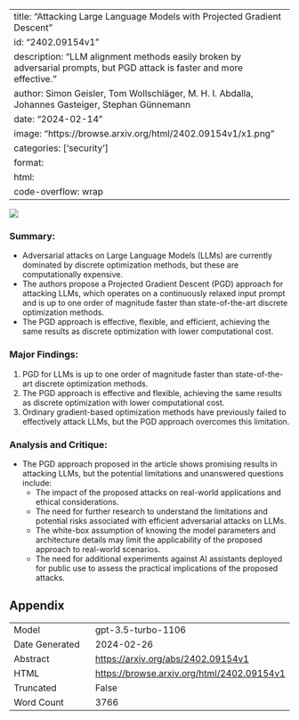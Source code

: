 
---
title: "Attacking Large Language Models with Projected Gradient Descent"
id: "2402.09154v1"
description: "LLM alignment methods easily broken by adversarial prompts, but PGD attack is faster and more effective."
author: Simon Geisler, Tom Wollschläger, M. H. I. Abdalla, Johannes Gasteiger, Stephan Günnemann
date: "2024-02-14"
image: "https://browse.arxiv.org/html/2402.09154v1/x1.png"
categories: ['security']
format:
  html:
    code-overflow: wrap
---

![](https://browse.arxiv.org/html/2402.09154v1/x1.png)

### **Summary:**
- Adversarial attacks on Large Language Models (LLMs) are currently dominated by discrete optimization methods, but these are computationally expensive.
- The authors propose a Projected Gradient Descent (PGD) approach for attacking LLMs, which operates on a continuously relaxed input prompt and is up to one order of magnitude faster than state-of-the-art discrete optimization methods.
- The PGD approach is effective, flexible, and efficient, achieving the same results as discrete optimization with lower computational cost.

### Major Findings:
1. PGD for LLMs is up to one order of magnitude faster than state-of-the-art discrete optimization methods.
2. The PGD approach is effective and flexible, achieving the same results as discrete optimization with lower computational cost.
3. Ordinary gradient-based optimization methods have previously failed to effectively attack LLMs, but the PGD approach overcomes this limitation.

### Analysis and Critique:
- The PGD approach proposed in the article shows promising results in attacking LLMs, but the potential limitations and unanswered questions include:
  - The impact of the proposed attacks on real-world applications and ethical considerations.
  - The need for further research to understand the limitations and potential risks associated with efficient adversarial attacks on LLMs.
  - The white-box assumption of knowing the model parameters and architecture details may limit the applicability of the proposed approach to real-world scenarios.
  - The need for additional experiments against AI assistants deployed for public use to assess the practical implications of the proposed attacks.

## Appendix

|          |          |
|----------|----------|
| Model     | gpt-3.5-turbo-1106       |
| Date Generated     | 2024-02-26       |
| Abstract | [https://arxiv.org/abs/2402.09154v1](https://arxiv.org/abs/2402.09154v1)        |
| HTML     | [https://browse.arxiv.org/html/2402.09154v1](https://browse.arxiv.org/html/2402.09154v1)       |
| Truncated       | False       |
| Word Count       | 3766       |